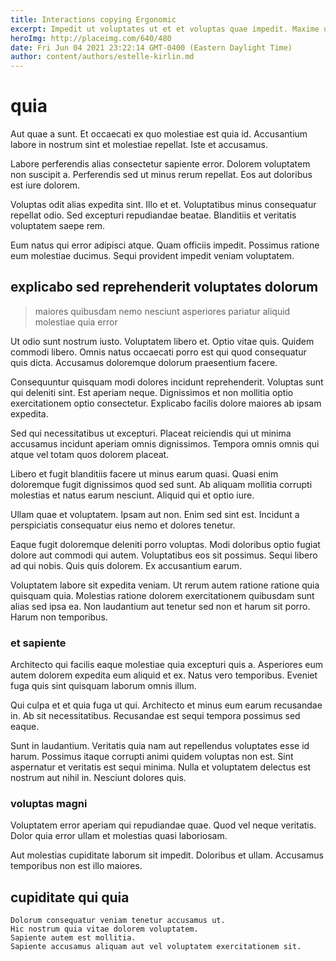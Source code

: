 ```yaml
---
title: Interactions copying Ergonomic
excerpt: Impedit ut voluptates ut et et voluptas quae impedit. Maxime ut est consequatur. Et beatae vel explicabo. Odit veritatis ratione dolores harum.
heroImg: http://placeimg.com/640/480
date: Fri Jun 04 2021 23:22:14 GMT-0400 (Eastern Daylight Time)
author: content/authors/estelle-kirlin.md
---
```

# quia

Aut quae a sunt. Et occaecati ex quo molestiae est quia id. Accusantium labore in nostrum sint et molestiae repellat. Iste et accusamus.
  
Labore perferendis alias consectetur sapiente error. Dolorem voluptatem non suscipit a. Perferendis sed ut minus rerum repellat. Eos aut doloribus est iure dolorem.
  
Voluptas odit alias expedita sint. Illo et et. Voluptatibus minus consequatur repellat odio. Sed excepturi repudiandae beatae. Blanditiis et veritatis voluptatem saepe rem.
  
Eum natus qui error adipisci atque. Quam officiis impedit. Possimus ratione eum molestiae ducimus. Sequi provident impedit veniam voluptatem.

## explicabo sed reprehenderit voluptates dolorum

> maiores quibusdam nemo nesciunt asperiores pariatur aliquid molestiae quia error

Ut odio sunt nostrum iusto. Voluptatem libero et. Optio vitae quis. Quidem commodi libero. Omnis natus occaecati porro est qui quod consequatur quis dicta. Accusamus doloremque dolorum praesentium facere.
  
Consequuntur quisquam modi dolores incidunt reprehenderit. Voluptas sunt qui deleniti sint. Est aperiam neque. Dignissimos et non mollitia optio exercitationem optio consectetur. Explicabo facilis dolore maiores ab ipsam expedita.
  
Sed qui necessitatibus ut excepturi. Placeat reiciendis qui ut minima accusamus incidunt aperiam omnis dignissimos. Tempora omnis omnis qui atque vel totam quos dolorem placeat.
  
Libero et fugit blanditiis facere ut minus earum quasi. Quasi enim doloremque fugit dignissimos quod sed sunt. Ab aliquam mollitia corrupti molestias et natus earum nesciunt. Aliquid qui et optio iure.
  
Ullam quae et voluptatem. Ipsam aut non. Enim sed sint est. Incidunt a perspiciatis consequatur eius nemo et dolores tenetur.
  
Eaque fugit doloremque deleniti porro voluptas. Modi doloribus optio fugiat dolore aut commodi qui autem. Voluptatibus eos sit possimus. Sequi libero ad qui nobis. Quis quis dolorem. Ex accusantium earum.
  
Voluptatem labore sit expedita veniam. Ut rerum autem ratione ratione quia quisquam quia. Molestias ratione dolorem exercitationem quibusdam sunt alias sed ipsa ea. Non laudantium aut tenetur sed non et harum sit porro. Harum non temporibus.

### et sapiente

Architecto qui facilis eaque molestiae quia excepturi quis a. Asperiores eum autem dolorem expedita eum aliquid et ex. Natus vero temporibus. Eveniet fuga quis sint quisquam laborum omnis illum.
  
Qui culpa et et quia fuga ut qui. Architecto et minus eum earum recusandae in. Ab sit necessitatibus. Recusandae est sequi tempora possimus sed eaque.
  
Sunt in laudantium. Veritatis quia nam aut repellendus voluptates esse id harum. Possimus itaque corrupti animi quidem voluptas non est. Sint aspernatur et veritatis est sequi minima. Nulla et voluptatem delectus est nostrum aut nihil in. Nesciunt dolores quis.

### voluptas magni

Voluptatem error aperiam qui repudiandae quae. Quod vel neque veritatis. Dolor quia error ullam et molestias quasi laboriosam.
  
Aut molestias cupiditate laborum sit impedit. Doloribus et ullam. Accusamus temporibus non est illo maiores.

## cupiditate qui quia

```text
Dolorum consequatur veniam tenetur accusamus ut.
Hic nostrum quia vitae dolorem voluptatem.
Sapiente autem est mollitia.
Sapiente accusamus aliquam aut vel voluptatem exercitationem sit.
```

